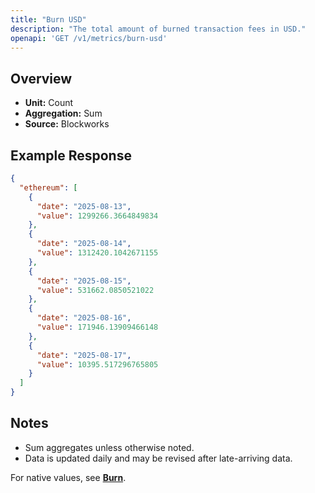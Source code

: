 ```yaml
---
title: "Burn USD"
description: "The total amount of burned transaction fees in USD."
openapi: 'GET /v1/metrics/burn-usd'
---
```


## Overview

- **Unit:** Count
- **Aggregation:** Sum
- **Source:** Blockworks

## Example Response

```json
{
  "ethereum": [
    {
      "date": "2025-08-13",
      "value": 1299266.3664849834
    },
    {
      "date": "2025-08-14",
      "value": 1312420.1042671155
    },
    {
      "date": "2025-08-15",
      "value": 531662.0850521022
    },
    {
      "date": "2025-08-16",
      "value": 171946.13909466148
    },
    {
      "date": "2025-08-17",
      "value": 10395.517296765805
    }
  ]
}
```

## Notes
- Sum aggregates unless otherwise noted.
- Data is updated daily and may be revised after late-arriving data.


<Note>For native values, see **[Burn](./burn)**.</Note>